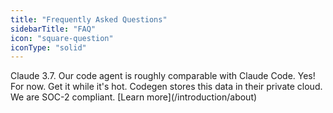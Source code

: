 ```yaml
---
title: "Frequently Asked Questions"
sidebarTitle: "FAQ"
icon: "square-question"
iconType: "solid"
---
```


<AccordionGroup>
  <Accordion title="What model does Codegen use?" icon="code">
    Claude 3.7. Our code agent is roughly comparable with Claude Code.
  </Accordion>
  <Accordion title="Is this free?" icon="scale-balanced">
    Yes! For now. Get it while it's hot.
  </Accordion>
  <Accordion title="Where is my data stored?" icon="database">
    Codegen stores this data in their private cloud. We are SOC-2 compliant. [Learn more](/introduction/about)
  </Accordion>
</AccordionGroup>
